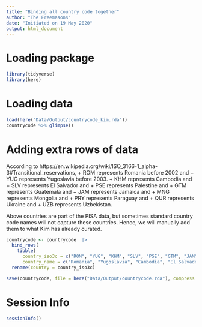 ```yaml
---
title: "Binding all country code together"
author: "The Freemasons"
date: "Initiated on 19 May 2020"
output: html_document
---
```


# Loading package 
```r
library(tidyverse)
library(here)
```

# Loading data
```r
load(here("Data/Output/countrycode_kim.rda"))
countrycode %>% glimpse()
```

# Adding extra rows of data

According to https://en.wikipedia.org/wiki/ISO_3166-1_alpha-3#Transitional_reservations, 
+ ROM represents Romania before 2002 and 
+ YUG represents Yugoslavia before 2003. 
+ KHM represents Cambodia and
+ SLV represents El Salvador and
+ PSE represents Palestine and 
+ GTM represents Guatemala and
+ JAM represents Jamaica and
+ MNG represents Mongolia and
+ PRY represents Paraguay and
+ QUR represents Ukraine and
+ UZB represents Uzbekistan.


Above countries are part of the PISA data, but sometimes standard country code names will not capture these countries. Hence, we will manually add them to what Kim has already curated. 

```r
countrycode <- countrycode  |>  
  bind_rows(
    tibble(
      country_iso3c = c("ROM", "YUG", "KHM", "SLV", "PSE", "GTM", "JAM", "MNG", "PRY", "QUR", "UZB"), 
      country_name = c("Romania", "Yugoslavia", "Cambodia", "El Salvador", "Palestine", "Guatemala", "Jamaica", "Mongolia", "Paraguay", "Ukraine", "Uzbekistan"))) |> 
  rename(country = country_iso3c)
```

```r
save(countrycode, file = here("Data/Output/countrycode.rda"), compress = "xz")
```

# Session Info

```r
sessionInfo()
```